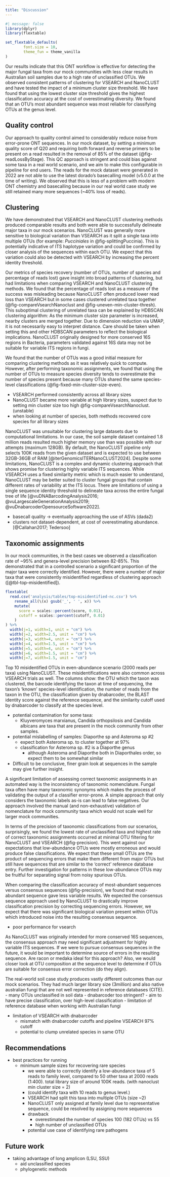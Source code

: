 ```yaml
---
title: "Discussion"
---
```


```r
#| message: false
library(dplyr)
library(flextable)

set_flextable_defaults(
        font.size = 10,
        theme_fun = theme_vanilla
)
```

Our results indicate that this ONT workflow is effective for detecting the major fungal taxa from our mock communities
with less clear results in Australian soil samples due to a high rate of unclassified OTUs.
We observed consistent patterns of clustering for VSEARCH and NanoCLUST and have tested the impact of a minimum cluster size threshold.
We have found that using the lowest cluster size threshold gives the highest classification accuracy at the cost of overestimating diversity.
We found that an OTU's most abundant sequence was most reliable for classifying OTUs at the genus level.

## Quality control

Our approach to quality control aimed to considerably reduce noise from error-prone ONT sequences.
In our mock dataset, by setting a minimum quality score of Q20 and requiring both forward and reverse primers to be present on a read resulted in the removal of 85% of the dataset (@fig-readLossByStage).
This QC approach is stringent and could bias against some taxa in a real world scenario, and we aim to make this configurable in pipeline for end users.
The reads for the mock dataset were generated in 2022 are not able to use the latest dorado's basecalling model (v5.0.0 at the time of writing).
We observed that this is less of a problem with modern ONT chemistry and basecalling because in our real world case study we still retained many more sequences (~40% loss of reads).

## Clustering

We have demonstrated that VSEARCH and NanoCLUST clustering methods produced comparable results and
both were able to successfully delineate major taxa in our mock scenarios.
NanoCLUST was generally more sensitive to biological variation than VSEARCH as it split a single taxa into multiple OTUs
(for example: *Pucciniales* in @fig-splittingPuccinia).
This is potentially indicative of ITS haplotype variation and could be confirmed by closer analysis of the sequences within each OTU.
We expect that this variation could also be detected with VSEARCH by increasing the percent identity threshold.

Our metrics of species recovery (number of OTUs, number of species and percentage of reads lost) gave insight into broad patterns of clustering,
but had limitations when comparing VSEARCH and NanoCLUST clustering methods.
We found that the percentage of reads lost as a measure of the success was misleading because
NanoCLUST often produced lower read loss than VSEARCH but in some cases clustered unrelated taxa together (@fig-compareVsearchNanoclust and @fig-uneven-min-cluster-thresh).
This suboptimal clustering of unrelated taxa can be explained by HDBSCAN clustering algorithm:
As the minimum cluster size parameter is increased, nearby clusters are merged together.
<!-- When taken too far, clustering will deviate from biological reality as it using an indirect mapping of kmer profile -> UMAP -->
<!-- Therefore, when set too high, the minimum cluster size parameter -->
Due to dimension reduction via UMAP, it is not necessarily easy to interpret distance.
Care should be taken when setting this and other HDBSCAN parameters to reflect the biological implications.
NanoCLUST originally designed for more conserved 16S regions in Bacteria, parameters validated against 16S data may not be suitable for variable ITS regions in fungi.

We found that the number of OTUs was a good initial measure for comparing clustering methods as it was relatively quick to compute.
However, after performing taxonomic assignments, we found that using the number of OTUs to measure species diversity tends to overestimate the number of species present because many OTUs shared the same species-level classifications (@fig-fixed-min-cluster-size-even).

- VSEARCH performed consistently across all library sizes
- NanoCLUST became more variable at high library sizes, suspect due to setting min cluster size too high @fig-compareVsearchNanoclust. (unstable)
- when looking at number of species, both methods recovered core species for all library sizes


NanoCLUST was unsuitable for clustering large datasets due to computational limitations.
In our case, the soil sample dataset contained 1.8 million reads resulted much higher memory use than was possible with our attempts (maximum 128GB).
By default, the NanoCLUST pipeline only selects 100K reads from the given dataset and is expected to use between 32GB-36GB of RAM [@iterGenomicsITERNanoCLUST2024].
Despite some limitations, NanoCLUST is a complex and dynamic clustering approach that shows promise for clustering highly variable ITS sequences.
While VSEARCH uses a fixed similarity metric which is much easier to understand, NanoCLUST may be better suited to cluster fungal groups that contain different rates of variability at the ITS locus.
There are limitations of using a single sequence identity threshold to delineate taxa across the entire fungal tree of life [@vuDNABarcodingAnalysis2016; @vuLargescaleGenerationAnalysis2019; @vuDnabarcoderOpensourceSoftware2022].
<!--
While dnabarcoder classifies single sequences using different similarity cutoffs by lineage, the clustering approach taken by NanoCLUST may have potential to handle dynamic clustering of fungal lineages
Dnabarcoder is a tool that tackles this problem by predicting multiple sequence identity cutoffs for different fungal clades based on a reference dataset.
Further work - clade level delineation can be modeled using k-mer frequency, retained in dimension reduction and density based clustering.
-->

- basecall quality -> eventually approaching the use of ASVs (dada2)
- clusters not dataset-dependent, at cost of overestimating abundance. [@Callahan2017; Tedersoo]
<!-- TODO citation -->

## Taxonomic assignments

In our mock communities, in the best cases we observed a classification rate of ~95% and genera-level precision between 82-85%.
This demonstrated that in a controlled scenario a significant proportion of the major taxa were correctly identified.
However, there were a number of major taxa that were consistently misidentified regardless of clustering approach ([@tbl-top-misidentified]).

:::{#tbl-top-misidentified}
```r
flextable(
  read.csv('analysis/tables/top-misidentified-nc.csv') %>%
    rename_all(\(x) gsub('_', ' ', x)) %>%
    mutate(
      score = scales::percent(score, 0.01),
      cutoff = scales::percent(cutoff, 0.01)
    )
) %>%
  width(j=1, width=1, unit = "cm") %>%
  width(j=2, width=2.5, unit = "cm") %>%
  width(j=3, width=4, unit = "cm") %>%
  width(j=4, width=1.5, unit = "cm") %>%
  width(j=5, width=4, unit = "cm") %>%
  width(j=6, width=1.5, unit = "cm") %>%
  width(j=7, width=1.5, unit = "cm")
```

Top 10 misidentified OTUs in even-abundance scenario (2000 reads per taxa) using NanoCLUST.
These misidentifications were also common across VSEARCH trials as well.
The columns show: the OTU which the taxon was clustered, the barcode identifying the taxon at time of sequencing,
the taxon's 'known' species-level identification, the number of reads from the taxon in the OTU, the classification given by dnabarcoder,
the BLAST identity score against the reference sequence, and the similarity cutoff used by dnabarcoder to classify at the species level.
:::

- potential contamination for some taxa:
  - Kluyveromyces marxianus, Candida orthopsilosis and Candida albicans are taxa that are present in the mock community from other samples.
- potential mislabelling of samples:  Diaporthe sp and Asteroma sp #2
  - expect both Asteroma sp. to cluster together at 97%
  - classification for Asteroma sp. #2 is a Diaporthe genus
    - although Asteroma and Diaporthe both in Diaporthales order, so expect them to be somewhat similar
- Difficult to be conclusive, finer grain look at sequences in the sample may give further insight.

A significant limitation of assessing correct taxonomic assignments in an automated way is the inconsistency of taxonomic nomenclature.
Fungal taxa often have many taxonomic synonyms which makes the process of validating the output of a classifier error-prone.
A simple approach that only considers the taxonomic labels as-is can lead to false negatives.
Our approach involved the manual (and non-exhaustive) validation of nomenclature for mock community taxa which would not scale well for larger mock communities.

In terms of the precision of taxonomic classifications from our scenarios,
surprisingly, we found the lowest rate of unclassified taxa and highest rate of correct taxonomic assignments occurred at minimal OTU filtering for NanoCLUST and VSEARCH (@fig-precision).
This went against our expectations that low-abundance OTUs were mostly erroneous and would produce false classifications.
We expect that these small OTUs are the product of sequencing errors that make them different from major OTUs but still have sequences that are similar to the 'correct' reference database entry.
Further investigation for patterns in these low-abundance OTUs may be fruitful for separating signal from noisy spurious OTUs.

When comparing the classification accuracy of most-abundant sequences versus consensus sequences (@fig-precision), we found that
most-abundant sequence gave less variable results.
We expected the consensus sequence approach used by NanoCLUST to drastically improve classification precision by correcting sequencing errors.
However, we expect that there was significant biological variation present within OTUs which introduced noise into the resulting consensus sequence.

  - poor performance for vsearch

As NanoCLUST was originally intended for more conserved 16S sequences, the consensus approach may need significant adjustment for highly variable ITS sequences.
If we were to pursue consensus sequences in the future, it would be important to determine source of errors in the resulting sequence.
Are racon or medaka ideal for this approach?
Also, we would closer look at OTU composition at the sequence level to determine if OTUs are suitable for consensus error correction (do they align).


The real-world soil case study produces vastly different outcomes than our mock scenarios.
They had much larger library size (3million) and also native australian fungi that are not well represented in reference databases (CITE).
- many OTUs unclassified in soil data
  - dnabarcoder too stringent?
    - aim to have precise classification, over high-level classification
  - limitation of reference database when working with Australian fungi

- limitation of VSEARCH with dnabarcoder
  - mismatch with dnabarcoder cutoffs and pipeline VSEARCH 97% cutoff
  - potential to clump unrelated species in same OTU

## Recommendations
  - best practices for running
    - minimum sample sizes for recovering rare species
      - we were able to correctly identify a low-abundance taxa of 5 reads to family level, compared to 50 other taxa at 2000 reads (1:400). total library size of around 100K reads. (with nanoclust min cluster size = 2)
      - (could identify taxa with 10 reads to genus level.)
      - VSEARCH had split this taxa into multiple OTUs (size ~2)
      - NanoCLUST only assigned at family level due to representative sequence, could be resolved by assigning more sequences
      - drawback
        - overestimated the number of species 100 (182 OTUs) vs 55
        - high number of unclassified OTUs
      - potential use case of identifying rare pathogens

## Future work
  - taking advantage of long amplicon (LSU, SSU)
    - aid unclassified species
    - phylogenetic methods
